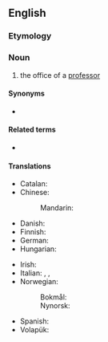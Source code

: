 ==English==

===Etymology===
{{suffix|en|professor|ship}}

===Noun===
{{en-noun}}

# the office of a [[professor]]

====Synonyms====
* {{l|en|professorate}}

====Related terms====
* {{l|en|chair}}

====Translations====
{{trans-top|the office of a professor}}
* Catalan: {{t+|ca|càtedra|f}}
* Chinese:
*: Mandarin: {{t-needed|cmn}}
* Danish: {{t|da|professorat|n}}
* Finnish: {{t+|fi|professuuri}}
* German: {{t+|de|Professur|f}}
* Hungarian: {{t|hu|tanszék}}
{{trans-mid}}
* Irish: {{t|ga|ollúnacht|f}}
* Italian: {{t|it|professorato|m}}, {{t|it|ordinariato|m}}, {{t+|it|cattedra|f}}
* Norwegian:
*: Bokmål: {{t|nb|professorat|n}}
*: Nynorsk: {{t|nn|professorat|n}}
* Spanish: {{t+|es|cátedra|f}}
* Volapük: {{t+|vo|profäsor}}
{{trans-bottom}}